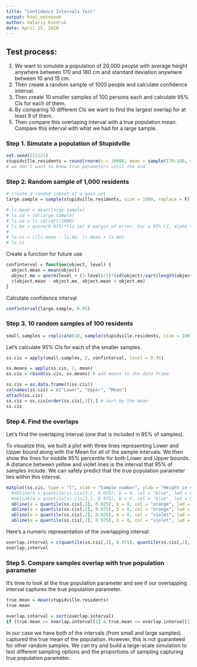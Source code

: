 ```yaml
---
title: "Confidence Intervals Test"
output: html_notebook
author: Valeriy Kondruk
date: April 15, 2020
---
```


## Test process:

1. We want to simulate a population of 20,000 people with average height anywhere between 170 and 180 cm and standard deviation anywhere between 10 and 15 cm.
2. Then create a random sample of 1000 people and calculate confidence interval. 
3. Then create 10 smaller samples of 100 persons each and calculate 95% CIs for each of them. 
4. By comparing 10 different CIs we want to find the largest overlap for at least 9 of them. 
5. Then compare this overlaping interval with a true population mean. Compare this interval with what we had for a large sample.  


### Step 1. Simulate a population of Stupidville

```r
set.seed(212121)
stupidville.residents = round(rnorm(n = 20000, mean = sample(170:180, size = 1), sd = sample(10:15, 1)), 0)
# we don't want to know true parameters until the end
```

### Step 2. Random sample of 1,000 residents

```r
# create a random subset of a main set
large.sample = sample(stupidville.residents, size = 1000, replace = F)
```
  

```r
# ls.mean = mean(large.sample)
# ls.sd = sd(large.sample)
# ls.se = ls.sd/sqrt(1000)
# ls.me = qnorm(0.975)*(ls.se) # margin of error. For a 95% CI, alpha = .05. Suppose, we don't know sigma (population true mean)
# 
# ls.ci = c(ls.mean - ls.me, ls.mean + ls.me)
# ls.ci
```
Create a function for future use

```r
confinterval = function(object, level) {
  object.mean = mean(object)
  object.me = qnorm(level + (1-level)/2)*(sd(object)/sqrt(length(object)))
  c(object.mean - object.me, object.mean + object.me)
}
```

Calculate confidence interval

```r
confinterval(large.sample, 0.95)
```


### Step 3. 10 random samples of 100 residents

```r
small.samples = replicate(10, sample(stupidville.residents, size = 100, replace = F)) 
```

Let's calculate 95% CIs for each of the smaller samples.

```r
ss.cis = apply(small.samples, 2, confinterval, level = 0.95)

ss.means = apply(ss.cis, 2, mean)
ss.cis = rbind(ss.cis, ss.means) # add means to the data frame

ss.cis = as.data.frame(t(ss.cis))
colnames(ss.cis) = c("Lower", "Upper", "Mean")
attach(ss.cis)
ss.cis = ss.cis[order(ss.cis[,3]),] # sort by the mean
ss.cis
```

### Step 4. Find the overlaps

Let's find the overlaping interval (one that is included in 95% of samples).

To visualize this, we built a plot with three lines representing Lower and Upper bound along with the Mean for all of the sample intervals. We then show the lines for middle 95% percentile for both Lower and Upper bounds. A distance between yellow and violet lines is the interval that 95% of samples include. We can safely predict that the true population parameter lies within this interval.  

```r
matplot(ss.cis, type = "l", xlab = "Sample number", ylab = "Height in cm") +
  #abline(a = quantile(ss.cis[3,], 0.025), b = 0, col = "blue", lwd = 0.3) +
  #abline(a = quantile(ss.cis[3,], 0.975), b = 0, col = "blue", lwd = 0.3) +
  abline(a = quantile(ss.cis[,1], 0.025), b = 0, col = "orange", lwd = 0.3) +
  abline(a = quantile(ss.cis[,1], 0.975), b = 0, col = "orange", lwd = 0.3) +
  abline(a = quantile(ss.cis[,2], 0.025), b = 0, col = "violet", lwd = 0.3) +
  abline(a = quantile(ss.cis[,2], 0.975), b = 0, col = "violet", lwd = 0.3)
```

Here's a numeric representation of the overlapping interval:

```r
overlap.interval = c(quantile(ss.cis[,1], 0.975), quantile(ss.cis[,2], 0.025))
overlap.interval
```


### Step 5. Compare samples overlap with true population parameter

It's time to look at the true population parameter and see if our overlapping interval captures the true population parameter.

```r
true.mean = mean(stupidville.residents)
true.mean
```


```r
overlap.interval = sort(overlap.interval)
if (true.mean >= overlap.interval[1] & true.mean <= overlap.interval[2]) show("True parameter captured") else show("True parameter NOT captured")
```

In our case we have both of the intervals (from small and large samples) captured the true mean of the population. However, this is not guaranteed for other random samples. We can try and build a large-scale simulation to test different sampling options and the proportions of sampling capturing true population parameter.



